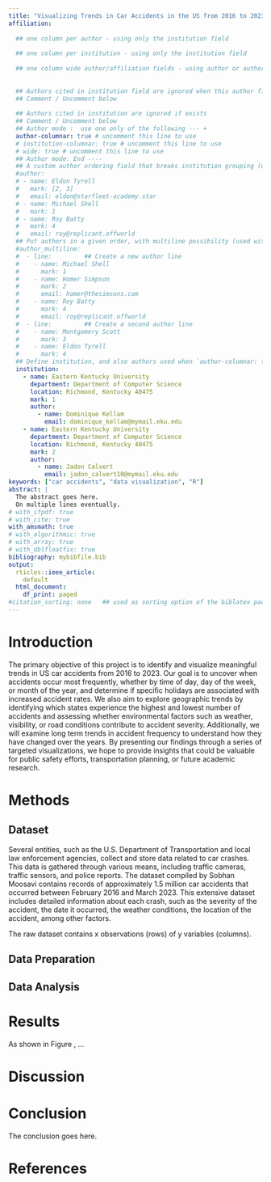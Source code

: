 ```yaml
---
title: "Visualizing Trends in Car Accidents in the US from 2016 to 2023"
affiliation:
  
  ## one column per author - using only the institution field
  
  ## one column per institution - using only the institution field
  
  ## one column wide author/affiliation fields - using author or author_multiline and institution for mark
  
  
  ## Authors cited in institution field are ignored when this author field exists
  ## Comment / Uncomment below
  
  ## Authors cited in institution are ignored if exists
  ## Comment / Uncomment below
  ## Author mode :  use one only of the following --- +
  author-columnar: true # uncomment this line to use
  # institution-columnar: true # uncomment this line to use
  # wide: true # uncomment this line to use
  ## Author mode: End ----
  ## A custom author ordering field that breaks institution grouping (used with `wide: true`)
  #author:   
  # - name: Eldon Tyrell
  #   mark: [2, 3]
  #   email: eldon@starfleet-academy.star
  # - name: Michael Shell
  #   mark: 1
  # - name: Roy Batty
  #   mark: 4
  #   email: roy@replicant.offworld
  ## Put authors in a given order, with multiline possibility (used with `wide: true` if `authors` above unset)
  #author_multiline: 
  #  - line:         ## Create a new author line
  #    - name: Michael Shell
  #      mark: 1
  #    - name: Homer Simpson
  #      mark: 2
  #      email: homer@thesimsons.com
  #    - name: Roy Batty
  #      mark: 4
  #      email: roy@replicant.offworld
  #  - line:         ## Create a second author line
  #    - name: Montgomery Scott
  #      mark: 3
  #    - name: Eldon Tyrell
  #      mark: 4
  ## Define institution, and also authors used when `author-columnar: true` or `institution-columnar: true`
  institution:
    - name: Eastern Kentucky University
      department: Department of Computer Science
      location: Richmond, Kentucky 40475
      mark: 1
      author:
        - name: Dominique Kellam
          email: dominique_kellam@mymail.eku.edu
    - name: Eastern Kentucky University
      department: Department of Computer Science
      location: Richmond, Kentucky 40475
      mark: 2
      author:
        - name: Jadon Calvert
          email: jadon_calvert10@mymail.eku.edu
keywords: ["car accidents", "data visualization", "R"]
abstract: |
  The abstract goes here.
  On multiple lines eventually.
# with_ifpdf: true
# with_cite: true
with_amsmath: true
# with_algorithmic: true
# with_array: true
# with_dblfloatfix: true
bibliography: mybibfile.bib
output:
  rticles::ieee_article:
    default
  html_document:
    df_print: paged
#citation_sorting: none   ## used as sorting option of the biblatex package (if selected)
---
```


<!-- no \IEEEPARstart -->
# Introduction

The primary objective of this project is to identify and visualize meaningful trends in US car accidents from 2016 to 2023. Our goal is to uncover when accidents occur most frequently, whether by time of day, day of the week, or month of the year, and determine if specific holidays are associated with increased accident rates. We also aim to explore geographic trends by identifying which states experience the highest and lowest number of accidents and assessing whether environmental factors such as weather, visibility, or road conditions contribute to accident severity. Additionally, we will examine long term trends in accident frequency to understand how they have changed over the years. By presenting our findings through a series of targeted visualizations, we hope to provide insights that could be valuable for public safety efforts, transportation planning, or future academic research.

# Methods

## Dataset

Several entities, such as the U.S. Department of Transportation and local law enforcement agencies, collect and store data related to car crashes. This data is gathered through various means, including traffic cameras, traffic sensors, and police reports. The dataset compiled by Sobhan Moosavi contains records of approximately 1.5 million car accidents that occurred between February 2016 and March 2023. This extensive dataset includes detailed information about each crash, such as the severity of the accident, the date it occurred, the weather conditions, the location of the accident, among other factors.

The raw dataset contains x observations (rows) of y variables (columns).



## Data Preparation

## Data Analysis


# Results

\begin{figure}[!t]
  \centering
  \includegraphics[width=\linewidth]{../../figures/acc_state_bar.pdf}
  \caption{Bar Chart Displaying Total Accidents Per 100K by State (2016 – 2023)}
  \label{fig:acc-state-bar}
\end{figure}

\begin{figure}[!t]
  \centering
  \includegraphics[width=\linewidth]{../../figures/n_acc_state_map.pdf}
  \caption{Choropleth Map Displaying Total Accidents Per 100K by State (2016 – 2023)}
  \label{fig:n-acc-state-map}
\end{figure}

As shown in Figure \ref{fig:n-acc-state-map}, …

# Discussion

# Conclusion

The conclusion goes here.

\newpage
# References {#references .numbered}

<!-- conference papers do not normally have an appendix -->

<!-- # Acknowledgment {#acknowledgment}

The authors would like to thank...

# Bibliography styles

Here are two sample references: @Feynman1963118 [@Dirac1953888]. -->


<!-- An example of a floating figure using the graphicx package.
Note that \label must occur AFTER (or within) \caption.
For figures, \caption should occur after the \includegraphics.
Note that IEEEtran v1.7 and later has special internal code that
is designed to preserve the operation of \label within \caption
even when the captionsoff option is in effect. However, because
of issues like this, it may be the safest practice to put all your
\label just after \caption rather than within \caption{}.

Reminder: the "draftcls" or "draftclsnofoot", not "draft", class
option should be used if it is desired that the figures are to be
displayed while in draft mode.

\begin{figure}[!t]
\centering
\includegraphics[width=2.5in]{myfigure}
where an .eps filename suffix will be assumed under latex, 
and a .pdf suffix will be assumed for pdflatex; or what has been declared
via \DeclareGraphicsExtensions.
\caption{Simulation results for the network.}
\label{fig_sim}
\end{figure}

Note that the IEEE typically puts floats only at the top, even when this
results in a large percentage of a column being occupied by floats.


An example of a double column floating figure using two subfigures.
(The subfig.sty package must be loaded for this to work.)
The subfigure \label commands are set within each subfloat command,
and the \label for the overall figure must come after \caption.
\hfil is used as a separator to get equal spacing.
Watch out that the combined width of all the subfigures on a 
line do not exceed the text width or a line break will occur.

\begin{figure*}[!t]
\centering
\subfloat[Case I]{\includegraphics[width=2.5in]{box}%
\label{fig_first_case}}
\hfil
\subfloat[Case II]{\includegraphics[width=2.5in]{box}%
\label{fig_second_case}}
\caption{Simulation results for the network.}
\label{fig_sim}
\end{figure*}

Note that often IEEE papers with subfigures do not employ subfigure
captions (using the optional argument to \subfloat[]), but instead will
reference/describe all of them (a), (b), etc., within the main caption.
Be aware that for subfig.sty to generate the (a), (b), etc., subfigure
labels, the optional argument to \subfloat must be present. If a
subcaption is not desired, just leave its contents blank,
e.g., \subfloat[].


An example of a floating table. Note that, for IEEE style tables, the
\caption command should come BEFORE the table and, given that table
captions serve much like titles, are usually capitalized except for words
such as a, an, and, as, at, but, by, for, in, nor, of, on, or, the, to
and up, which are usually not capitalized unless they are the first or
last word of the caption. Table text will default to \footnotesize as
the IEEE normally uses this smaller font for tables.
The \label must come after \caption as always.

\begin{table}[!t]
% increase table row spacing, adjust to taste
\renewcommand{\arraystretch}{1.3}
if using array.sty, it might be a good idea to tweak the value of
\extrarowheight as needed to properly center the text within the cells
\caption{An Example of a Table}
\label{table_example}
\centering
% Some packages, such as MDW tools, offer better commands for making tables
% than the plain LaTeX2e tabular which is used here.
\begin{tabular}{|c||c|}
\hline
One & Two\\
\hline
Three & Four\\
\hline
\end{tabular}
\end{table}


Note that the IEEE does not put floats in the very first column
- or typically anywhere on the first page for that matter. Also,
in-text middle ("here") positioning is typically not used, but it
is allowed and encouraged for Computer Society conferences (but
not Computer Society journals). Most IEEE journals/conferences use
top floats exclusively. 
Note that, LaTeX2e, unlike IEEE journals/conferences, places
footnotes above bottom floats. This can be corrected via the
\fnbelowfloat command of the stfloats package. -->

